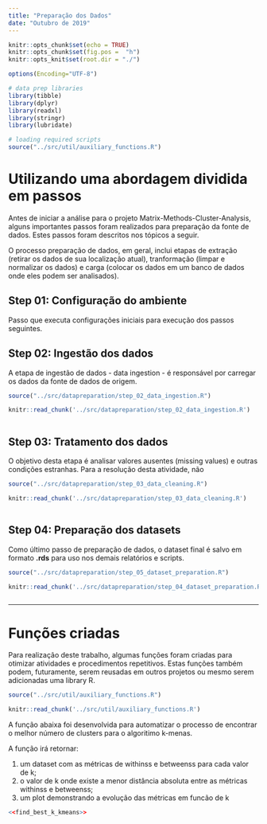 ```yaml
---
title: "Preparação dos Dados"
date: "Outubro de 2019"
---
```


```r
knitr::opts_chunk$set(echo = TRUE)
knitr::opts_chunk$set(fig.pos =  "h")
knitr::opts_knit$set(root.dir = "./")

options(Encoding="UTF-8")

# data prep libraries
library(tibble)
library(dplyr)
library(readxl)
library(stringr)
library(lubridate)

# loading required scripts
source("../src/util/auxiliary_functions.R")
```

# Utilizando uma abordagem dividida em passos

Antes de iniciar a análise para o projeto Matrix-Methods-Cluster-Analysis, alguns importantes passos foram realizados para preparação da fonte de dados. Estes passos foram descritos nos tópicos a seguir.

O processo preparação de dados, em geral, inclui etapas de extração (retirar os dados de sua localização atual), tranformação (limpar e normalizar os dados) e carga (colocar os dados em um banco de dados onde eles podem ser analisados).

## Step 01: Configuração do ambiente

Passo que executa configurações iniciais para execução dos passos seguintes.

## Step 02: Ingestão dos dados

A etapa de ingestão de dados - data ingestion - é responsável por carregar os dados da fonte de dados de origem.

``` r
source("../src/datapreparation/step_02_data_ingestion.R")
```

```r
knitr::read_chunk('../src/datapreparation/step_02_data_ingestion.R')
```

```r

```

## Step 03: Tratamento dos dados

O objetivo desta etapa é analisar valores ausentes (missing values) e outras condições estranhas. Para a resolução desta atividade, não 

``` r
source("../src/datapreparation/step_03_data_cleaning.R")
```

```r
knitr::read_chunk('../src/datapreparation/step_03_data_cleaning.R')
```

```r

```

## Step 04: Preparação dos datasets

Como último passo de preparação de dados, o dataset final é salvo em formato **.rds** para uso nos demais relatórios e scripts.

``` r
source("../src/datapreparation/step_05_dataset_preparation.R")
```

```r
knitr::read_chunk('../src/datapreparation/step_04_dataset_preparation.R')
```

```r

```

*******************************************************************************

# Funções criadas

Para realização deste trabalho, algumas funções foram criadas para otimizar atividades e procedimentos repetitivos. Estas funções também podem, futuramente, serem reusadas em outros projetos ou mesmo serem adicionadas uma library R.

``` r
source("../src/util/auxiliary_functions.R")
```

```r
knitr::read_chunk('../src/util/auxiliary_functions.R')
```

A função abaixa foi desenvolvida para automatizar o processo de encontrar o melhor número de clusters para o algoritimo k-menas.

A função irá retornar:

1. um dataset com as métricas de withinss e betweenss para cada valor de k;
2. o valor de k onde existe a menor distância absoluta entre as métricas withinss e betweenss;
3. um plot demonstrando a evolução das métricas em funcão de k


```r
<<find_best_k_kmeans>>
```